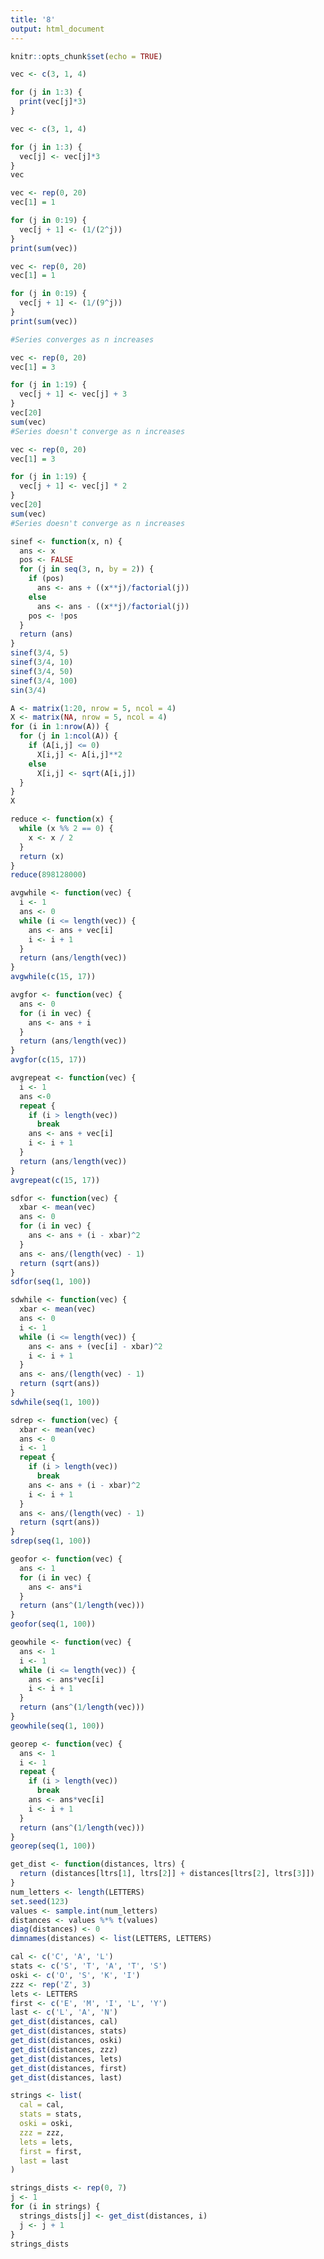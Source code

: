 ```yaml
---
title: '8'
output: html_document
---
```


```r
knitr::opts_chunk$set(echo = TRUE)
```

```r
vec <- c(3, 1, 4)

for (j in 1:3) {
  print(vec[j]*3)
}
```

```r
vec <- c(3, 1, 4)

for (j in 1:3) {
  vec[j] <- vec[j]*3
}
vec
```

```r
vec <- rep(0, 20)
vec[1] = 1

for (j in 0:19) {
  vec[j + 1] <- (1/(2^j))
}
print(sum(vec))

vec <- rep(0, 20)
vec[1] = 1

for (j in 0:19) {
  vec[j + 1] <- (1/(9^j))
}
print(sum(vec))

#Series converges as n increases
```

```r
vec <- rep(0, 20)
vec[1] = 3

for (j in 1:19) {
  vec[j + 1] <- vec[j] + 3
}
vec[20]
sum(vec)
#Series doesn't converge as n increases
```

```r
vec <- rep(0, 20)
vec[1] = 3

for (j in 1:19) {
  vec[j + 1] <- vec[j] * 2
}
vec[20]
sum(vec)
#Series doesn't converge as n increases
```

```r
sinef <- function(x, n) {
  ans <- x
  pos <- FALSE
  for (j in seq(3, n, by = 2)) {
    if (pos) 
      ans <- ans + ((x**j)/factorial(j))
    else
      ans <- ans - ((x**j)/factorial(j))
    pos <- !pos
  }
  return (ans)
}
sinef(3/4, 5)
sinef(3/4, 10)
sinef(3/4, 50)
sinef(3/4, 100)
sin(3/4)
```

```r
A <- matrix(1:20, nrow = 5, ncol = 4)
X <- matrix(NA, nrow = 5, ncol = 4)
for (i in 1:nrow(A)) {
  for (j in 1:ncol(A)) {
    if (A[i,j] <= 0)
      X[i,j] <- A[i,j]**2
    else
      X[i,j] <- sqrt(A[i,j])
  }
}
X
```

```r
reduce <- function(x) {
  while (x %% 2 == 0) {
    x <- x / 2
  }
  return (x)
}
reduce(898128000)
```

```r
avgwhile <- function(vec) {
  i <- 1
  ans <- 0
  while (i <= length(vec)) {
    ans <- ans + vec[i]
    i <- i + 1
  }
  return (ans/length(vec))
}
avgwhile(c(15, 17))

avgfor <- function(vec) {
  ans <- 0
  for (i in vec) {
    ans <- ans + i
  }
  return (ans/length(vec))
}
avgfor(c(15, 17))

avgrepeat <- function(vec) {
  i <- 1
  ans <-0
  repeat {
    if (i > length(vec))
      break
    ans <- ans + vec[i]
    i <- i + 1
  }
  return (ans/length(vec))
}
avgrepeat(c(15, 17))
```
```r
sdfor <- function(vec) {
  xbar <- mean(vec)
  ans <- 0
  for (i in vec) {
    ans <- ans + (i - xbar)^2
  }
  ans <- ans/(length(vec) - 1)
  return (sqrt(ans))
}
sdfor(seq(1, 100))

sdwhile <- function(vec) {
  xbar <- mean(vec)
  ans <- 0
  i <- 1
  while (i <= length(vec)) {
    ans <- ans + (vec[i] - xbar)^2
    i <- i + 1
  }
  ans <- ans/(length(vec) - 1)
  return (sqrt(ans))
}
sdwhile(seq(1, 100))

sdrep <- function(vec) {
  xbar <- mean(vec)
  ans <- 0
  i <- 1
  repeat {
    if (i > length(vec)) 
      break
    ans <- ans + (i - xbar)^2
    i <- i + 1
  }
  ans <- ans/(length(vec) - 1)
  return (sqrt(ans))
}
sdrep(seq(1, 100))
```
```r
geofor <- function(vec) {
  ans <- 1
  for (i in vec) {
    ans <- ans*i
  }
  return (ans^(1/length(vec)))
}
geofor(seq(1, 100))

geowhile <- function(vec) {
  ans <- 1
  i <- 1
  while (i <= length(vec)) {
    ans <- ans*vec[i]
    i <- i + 1
  }
  return (ans^(1/length(vec)))
}
geowhile(seq(1, 100))

georep <- function(vec) {
  ans <- 1
  i <- 1
  repeat {
    if (i > length(vec))
      break
    ans <- ans*vec[i]
    i <- i + 1
  }
  return (ans^(1/length(vec)))
}
georep(seq(1, 100))
```
```r
get_dist <- function(distances, ltrs) {
  return (distances[ltrs[1], ltrs[2]] + distances[ltrs[2], ltrs[3]])
}
num_letters <- length(LETTERS)
set.seed(123)
values <- sample.int(num_letters) 
distances <- values %*% t(values)
diag(distances) <- 0
dimnames(distances) <- list(LETTERS, LETTERS)

cal <- c('C', 'A', 'L')
stats <- c('S', 'T', 'A', 'T', 'S')
oski <- c('O', 'S', 'K', 'I')
zzz <- rep('Z', 3)
lets <- LETTERS
first <- c('E', 'M', 'I', 'L', 'Y')
last <- c('L', 'A', 'N')
get_dist(distances, cal)
get_dist(distances, stats)
get_dist(distances, oski)
get_dist(distances, zzz)
get_dist(distances, lets)
get_dist(distances, first)
get_dist(distances, last)

strings <- list(
  cal = cal,
  stats = stats,
  oski = oski,
  zzz = zzz,
  lets = lets,
  first = first,
  last = last
)

strings_dists <- rep(0, 7)
j <- 1
for (i in strings) {
  strings_dists[j] <- get_dist(distances, i)
  j <- j + 1
}
strings_dists
```
